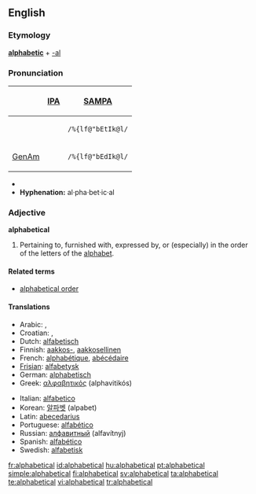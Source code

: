 ==English==

===Etymology===
'''[[alphabetic]]''' + [[-al]]

===Pronunciation===
{| border=1 cellpadding=5
! !! [[w:IPA|IPA]] !! [[w:SAMPA|SAMPA]]
|-
!
| {{IPAchar|/ˌælfəˈbɛtɪkəl/}} || <tt>/%{lf@"bEtIk@l/</tt>
|-
! [[GenAm]]
| {{IPAchar|/ˌælfəˈbɛdɪkəl/}} || <tt>/%{lf@"bEdIk@l/</tt>
|}
*{{audio|en-us-alphabetical.ogg|Audio (US)}}
*'''Hyphenation:''' al·pha·bet·ic·al

===Adjective===
'''alphabetical'''

# Pertaining to, furnished with, expressed by, or (especially) in the order of the letters of the [[alphabet]].
<!-- modified Webster 1913 def -->

====Related terms====
*[[alphabetical order]]

====Translations====
{{top}}
*Arabic: {{ARchar|[[الفبائي|ألِفْبَائِيّ]]}} {{IPAchar|(’alifbá’i)}}, {{ARchar|[[ابجدي|أبجَدِيّ]]}} {{IPAchar|(’abjádi)}}
*Croatian: {{t-|hr|abecedni}}, {{t-|hr|alfabetski}}
*Dutch: [[alfabetisch]]
*Finnish: [[aakkoset|aakkos-]], [[aakkosellinen]]
*French: [[alphabétique]], [[abécédaire]]
*[[Frisian]]: [[alfabetysk]]
*German: [[alphabetisch]]
*Greek: [[αλφαβητικός]] (alphavitikós)
{{mid}}
*Italian: [[alfabetico]]
*Korean: [[알파벳]] (alpabet)
*Latin: [[abecedarius]]
*Portuguese: [[alfabético]]
*Russian: [[алфавитный]] (alfavítnyj)
*Spanish: [[alfabético]]
*Swedish: [[alfabetisk]]
{{bottom}}

[[fr:alphabetical]]
[[id:alphabetical]]
[[hu:alphabetical]]
[[pt:alphabetical]]
[[simple:alphabetical]]
[[fi:alphabetical]]
[[sv:alphabetical]]
[[ta:alphabetical]]
[[te:alphabetical]]
[[vi:alphabetical]]
[[tr:alphabetical]]